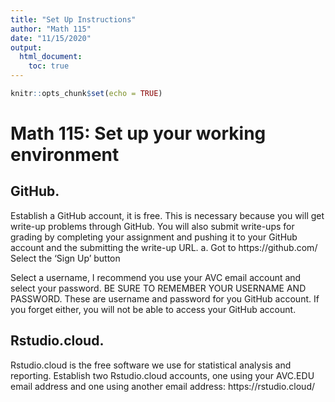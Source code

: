 ```yaml
---
title: "Set Up Instructions"
author: "Math 115"
date: "11/15/2020"
output: 
  html_document:
    toc: true
---
```


```r
knitr::opts_chunk$set(echo = TRUE)
```

# Math 115:  Set up your working environment 

## GitHub.    
Establish a GitHub account, it is free.  This is necessary because you will get write-up problems through GitHub.   You will also submit write-ups for grading by completing your assignment and pushing it to your GitHub account and the submitting the write-up URL.
a.	Got to https://github.com/  Select the ‘Sign Up’ button 

  
Select a username, I recommend you use your AVC email account and select your password.  BE SURE TO REMEMBER YOUR USERNAME AND PASSWORD.  These are username and password for you GitHub account.  If you forget either, you will not be able to access your GitHub account.

## Rstudio.cloud.   
Rstudio.cloud is the free software we use for statistical analysis and reporting.  Establish two Rstudio.cloud accounts, one using your AVC.EDU email address and one using another email address:  https://rstudio.cloud/

